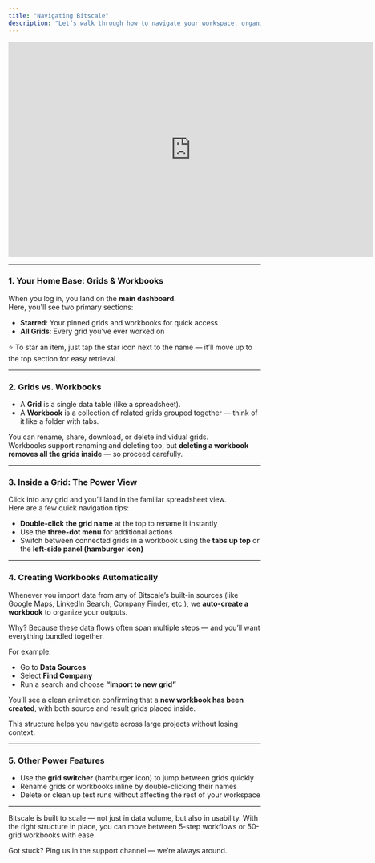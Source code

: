 ```yaml
---
title: "Navigating Bitscale"
description: "Let’s walk through how to navigate your workspace, organize your grids, and streamline workflows using a few simple yet powerful tricks."
---
```


<iframe width="728" height="430" src="https://www.youtube.com/embed/yeFBsNukeBA?si=Z1kLOSKpVvcux-j6" title="YouTube video player" frameborder="0" allow="accelerometer; autoplay; clipboard-write; encrypted-media; gyroscope; picture-in-picture; web-share" referrerpolicy="strict-origin-when-cross-origin" allowfullscreen></iframe>

---

### 1. Your Home Base: Grids & Workbooks

When you log in, you land on the **main dashboard**.\
Here, you'll see two primary sections:

- **Starred**: Your pinned grids and workbooks for quick access
- **All Grids**: Every grid you’ve ever worked on

⭐ To star an item, just tap the star icon next to the name — it’ll move up to the top section for easy retrieval.

---

### 2. Grids vs. Workbooks

- A **Grid** is a single data table (like a spreadsheet).
- A **Workbook** is a collection of related grids grouped together — think of it like a folder with tabs.

You can rename, share, download, or delete individual grids.\
Workbooks support renaming and deleting too, but **deleting a workbook removes all the grids inside** — so proceed carefully.

---

### 3. Inside a Grid: The Power View

Click into any grid and you’ll land in the familiar spreadsheet view.\
Here are a few quick navigation tips:

- **Double-click the grid name** at the top to rename it instantly
- Use the **three-dot menu** for additional actions
- Switch between connected grids in a workbook using the **tabs up top** or the **left-side panel (hamburger icon)**

---

### 4. Creating Workbooks Automatically

Whenever you import data from any of Bitscale’s built-in sources (like Google Maps, LinkedIn Search, Company Finder, etc.), we **auto-create a workbook** to organize your outputs.

Why? Because these data flows often span multiple steps — and you’ll want everything bundled together.

For example:

- Go to **Data Sources**
- Select **Find Company**
- Run a search and choose **“Import to new grid”**

You’ll see a clean animation confirming that a **new workbook has been created**, with both source and result grids placed inside.

This structure helps you navigate across large projects without losing context.

---

### 5. Other Power Features

- Use the **grid switcher** (hamburger icon) to jump between grids quickly
- Rename grids or workbooks inline by double-clicking their names
- Delete or clean up test runs without affecting the rest of your workspace

---

Bitscale is built to scale — not just in data volume, but also in usability. With the right structure in place, you can move between 5-step workflows or 50-grid workbooks with ease.

Got stuck? Ping us in the support channel — we’re always around.